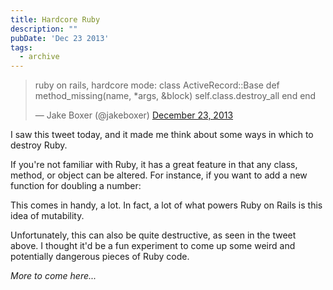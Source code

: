 ```yaml
---
title: Hardcore Ruby
description: ""
pubDate: 'Dec 23 2013'
tags:
  - archive
---
```



<blockquote class="twitter-tweet" lang="en"><p>ruby on rails, hardcore mode:&#10;&#10;class ActiveRecord::Base&#10; def method_missing(name, *args, &amp;block)&#10; self.class.destroy_all&#10; end&#10;end</p>&mdash; Jake Boxer (@jakeboxer) <a href="https://twitter.com/jakeboxer/statuses/415207206599278593">December 23, 2013</a></blockquote>
<script async src="//platform.twitter.com/widgets.js" charset="utf-8"></script>

I saw this tweet today, and it made me think about some ways in which to destroy Ruby.

If you're not familiar with Ruby, it has a great feature in that any class, method, or object can be altered. For instance, if you want to add a new function for doubling a number:

<script src="https://gist.github.com/imkmf/8109139.js"></script>

This comes in handy, a lot. In fact, a lot of what powers Ruby on Rails is this idea of mutability.

Unfortunately, this can also be quite destructive, as seen in the tweet above. I thought it'd be a fun experiment to come up some weird and potentially dangerous pieces of Ruby code.

<script src="https://gist.github.com/imkmf/51a0112e94f35aec6155.js"></script>

<script src="https://gist.github.com/imkmf/fe5d073242c225b98a64.js"></script>

*More to come here...*

